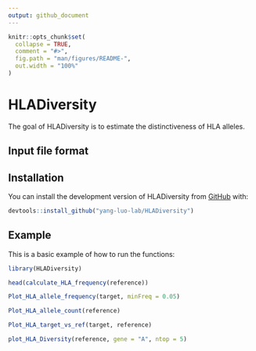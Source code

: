 ```yaml
---
output: github_document
---
```


```r
knitr::opts_chunk$set(
  collapse = TRUE,
  comment = "#>",
  fig.path = "man/figures/README-",
  out.width = "100%"
)
```

# HLADiversity

<!-- badges: start -->
<!-- badges: end -->

The goal of HLADiversity is to estimate the distinctiveness of HLA alleles. 

## Input file format


## Installation

You can install the development version of HLADiversity from [GitHub](https://github.com) with:

``` r
devtools::install_github("yang-luo-lab/HLADiversity")
```

## Example

This is a basic example of how to run the functions:

```r
library(HLADiversity)
```

```r
head(calculate_HLA_frequency(reference))
```

```r
Plot_HLA_allele_frequency(target, minFreq = 0.05)
```

```r
Plot_HLA_allele_count(reference)
```

```r
Plot_HLA_target_vs_ref(target, reference)
```

```r
plot_HLA_Diversity(reference, gene = "A", ntop = 5)
```


